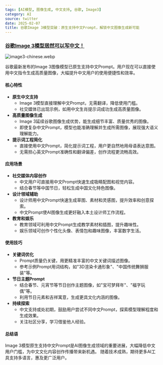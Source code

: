 ```yaml
---
tags: [AI模型, 图像生成, 中文支持, 谷歌, Image3]
category: AI
source: twitter
date: 2025-02-07
title: 谷歌Image 3模型突破：原生支持中文Prompt，解锁中文图像生成新可能
---
```


### [谷歌Image 3模型居然可以写中文！](https://twitter-thread.com/t/1871089790990651594)

![image3-chinese.webp](https://img.mengpeng.tech/i/2025/02/07/67a5fc375c4fc.webp)

谷歌最新发布的Image 3图像模型已原生支持中文Prompt。用户现在可以直接使用中文指令生成高质量图像，大幅提升中文用户的使用便捷性和效率。

#### 核心特性

- **原生中文支持**
  - Image 3模型直接理解中文Prompt，无需翻译，降低使用门槛。
  - 社交媒体已出现示例，如用中文生肖提示词成功生成高质量图像。
- **高质量图像生成**
  - Image 3延续谷歌图像生成优势，能生成细节丰富、质量优秀的图像。
  - 即使复杂中文Prompt，模型也能准确理解并生成所需图像，展现强大语义理解能力。
- **提示词工程简化**
  - 直接使用中文Prompt，简化提示词工程，用户更自然地用母语表达意图。
  - 无需担心英文Prompt准确性和翻译偏差，创作流程更流畅高效。

#### 应用场景

- **社交媒体内容创作**
  - 中文用户可直接用中文Prompt快速生成吸睛配图和视觉内容。
  - 结合春节等中国节日，轻松生成中国文化特色图像。
- **设计领域辅助**
  - 设计师用中文Prompt快速生成草图、素材和灵感图，提升效率和创意探索。
  - 中文Prompt使AI图像生成更好融入本土设计师工作流程。
- **教育和娱乐**
  - 教育领域可利用中文Prompt生成教学素材和插图，提升趣味性。
  - 娱乐领域可创作个性化头像、表情包和趣味图像，丰富数字生活。

#### 使用技巧

- **关键词优化**
  - Prompt质量仍关键，用更精准丰富的中文关键词描述图像。
  - 参考示例Prompt用词结构，如"3D渲染卡通形象"、"中国传统舞狮服装"等。
- **节日主题Prompt**
  - 结合春节、元宵节等节日创作主题图像，如"宝可梦拜年"、"福字玩偶"等。
  - 利用节日元素和吉祥寓意，生成更具文化内涵的图像。
- **持续探索**
  - 中文支持或处初期，鼓励用户尝试不同中文Prompt，探索模型理解程度和生成效果。
  - 关注社区分享，学习借鉴他人经验。

#### 总结语

Image 3模型原生支持中文Prompt是AI图像生成领域的重要进展，大幅降低中文用户门槛，为中文文化内容创作传播带来新机遇。 随着技术成熟，期待更多AI工具支持多语言，惠及更广泛用户。 